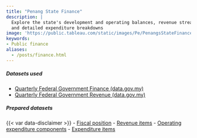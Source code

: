 ```yaml
---
title: "Penang State Finance"
description: |
  Explore the state's development and operating balances, revenue streams, 
  and detailed expenditure breakdowns
image: 'https://public.tableau.com/static/images/Pe/PenangsStateFinance/Overallfinancialposition/1.png'
keywords: 
- Public finance
aliases:
  - /posts/finance.html
---
```


::: {.dashboard}
```{=html}
<script type='module' src='https://public.tableau.com/javascripts/api/tableau.embedding.3.latest.min.js'></script>
<tableau-viz id='tableau-viz' 
    src='https://public.tableau.com/views/PenangsStateFinance/Overallfinancialposition' 
    width='1000' height='850' toolbar='bottom' >
<custom-parameter name=":showShareOptions" value="false"></custom-parameter>
</tableau-viz>
```
:::

::: {.callout-important icon="false" collapse="true" title="Download data"}
##### Datasets used
- [Quarterly Federal Government Finance (data.gov.my)](https://data.gov.my/data-catalogue/federal_finance_qtr)
- [Quarterly Federal Government Revenue (data.gov.my)](https://data.gov.my/data-catalogue/federal_finance_qtr_revenue)

##### Prepared datasets

{{< var data-disclaimer >}}
- [Fiscal position](https://docs.google.com/spreadsheets/d/e/2PACX-1vTPUSDqox2KO0UhWGqcdiLBv0M72Ynd5QVKN4NKmfuKm6FRyJvfRkcbpO_OTFbjOyPfRGVu3P8LCX2h/pub?gid=845875504&single=true&output=csv)
- [Revenue items](https://docs.google.com/spreadsheets/d/e/2PACX-1vTPUSDqox2KO0UhWGqcdiLBv0M72Ynd5QVKN4NKmfuKm6FRyJvfRkcbpO_OTFbjOyPfRGVu3P8LCX2h/pub?gid=967187339&single=true&output=csv)
- [Operating expenditure components](https://docs.google.com/spreadsheets/d/e/2PACX-1vTPUSDqox2KO0UhWGqcdiLBv0M72Ynd5QVKN4NKmfuKm6FRyJvfRkcbpO_OTFbjOyPfRGVu3P8LCX2h/pub?gid=1377625370&single=true&output=csv)
- [Expenditure items](https://docs.google.com/spreadsheets/d/e/2PACX-1vTPUSDqox2KO0UhWGqcdiLBv0M72Ynd5QVKN4NKmfuKm6FRyJvfRkcbpO_OTFbjOyPfRGVu3P8LCX2h/pub?gid=680372100&single=true&output=csv)
:::
